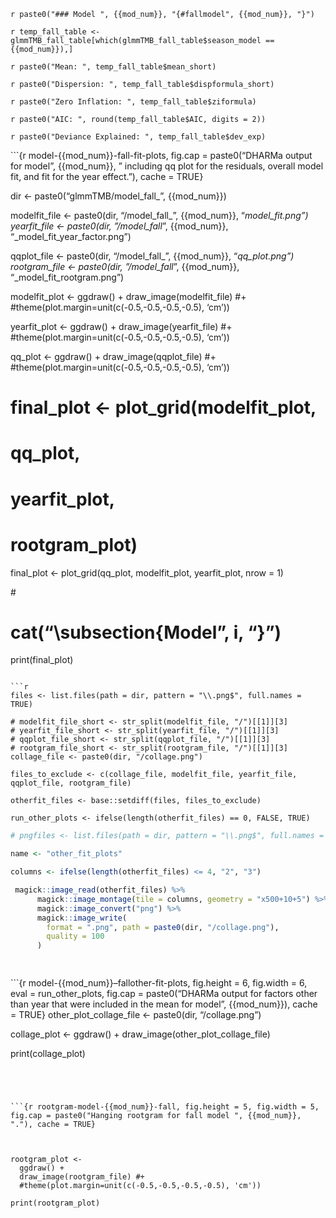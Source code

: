 
\clearpage
<!-- \clearpage forces all figures above it in the .tex file to be printed 
before continuing with the text. This can leave large white spaces. I used
this here to force figures to stay in the section for their respective models.-->


`r paste0("### Model ", {{mod_num}}, "{#fallmodel", {{mod_num}}, "}")`

`r temp_fall_table <- glmmTMB_fall_table[which(glmmTMB_fall_table$season_model == {{mod_num}}),]`

`r paste0("Mean: ", temp_fall_table$mean_short)`

`r paste0("Dispersion: ", temp_fall_table$dispformula_short)`

`r paste0("Zero Inflation: ", temp_fall_table$ziformula)`

`r paste0("AIC: ", round(temp_fall_table$AIC, digits = 2))`

`r paste0("Deviance Explained: ", temp_fall_table$dev_exp)`

```{r model-{{mod_num}}-fall-fit-plots, fig.cap = paste0("DHARMa output for model ", {{mod_num}}, " including qq plot for the residuals, overall model fit, and fit for the year effect."), cache = TRUE}

dir <- paste0("glmmTMB/model_fall_", {{mod_num}})

modelfit_file <- paste0(dir, "/model_fall_", {{mod_num}}, "_model_fit.png")
yearfit_file <- paste0(dir, "/model_fall_", {{mod_num}}, "_model_fit_year_factor.png")

qqplot_file <- paste0(dir, "/model_fall_", {{mod_num}}, "_qq_plot.png")
rootgram_file <- paste0(dir, "/model_fall_", {{mod_num}}, "_model_fit_rootgram.png")


modelfit_plot <-
ggdraw() +
draw_image(modelfit_file) #+
  #theme(plot.margin=unit(c(-0.5,-0.5,-0.5,-0.5), 'cm'))

yearfit_plot <-
ggdraw() +
draw_image(yearfit_file) #+
  #theme(plot.margin=unit(c(-0.5,-0.5,-0.5,-0.5), 'cm'))


qq_plot <-
  ggdraw() +
  draw_image(qqplot_file) #+
  #theme(plot.margin=unit(c(-0.5,-0.5,-0.5,-0.5), 'cm'))


# final_plot <- plot_grid(modelfit_plot,
#                         qq_plot,
#                         yearfit_plot,
#                         rootgram_plot)

final_plot <- plot_grid(qq_plot,
                        modelfit_plot,
                        yearfit_plot,
                        nrow = 1)

#\subsection{`r paste("Model", i)`}

# cat("\\subsection{Model ", i, "}")
print(final_plot)
```

```r

files <- list.files(path = dir, pattern = "\\.png$", full.names = TRUE)

# modelfit_file_short <- str_split(modelfit_file, "/")[[1]][3]
# yearfit_file_short <- str_split(yearfit_file, "/")[[1]][3]
# qqplot_file_short <- str_split(qqplot_file, "/")[[1]][3]
# rootgram_file_short <- str_split(rootgram_file, "/")[[1]][3]
collage_file <- paste0(dir, "/collage.png")

files_to_exclude <- c(collage_file, modelfit_file, yearfit_file, qqplot_file, rootgram_file)

otherfit_files <- base::setdiff(files, files_to_exclude)

run_other_plots <- ifelse(length(otherfit_files) == 0, FALSE, TRUE)

```

```r

# pngfiles <- list.files(path = dir, pattern = "\\.png$", full.names = TRUE)

name <- "other_fit_plots"

columns <- ifelse(length(otherfit_files) <= 4, "2", "3")

 magick::image_read(otherfit_files) %>%
      magick::image_montage(tile = columns, geometry = "x500+10+5") %>%
      magick::image_convert("png") %>%
      magick::image_write(
        format = ".png", path = paste0(dir, "/collage.png"),
        quality = 100
      )

 


```


```{r model-{{mod_num}}--fallother-fit-plots, fig.height = 6, fig.width = 6, eval = run_other_plots, fig.cap = paste0("DHARMa output for factors other than year that were included in the mean for model ", {{mod_num}}), cache = TRUE}
other_plot_collage_file <- paste0(dir, "/collage.png")

collage_plot <-
  ggdraw() +
  draw_image(other_plot_collage_file)

print(collage_plot)


```




```{r rootgram-model-{{mod_num}}-fall, fig.height = 5, fig.width = 5, fig.cap = paste0("Hanging rootgram for fall model ", {{mod_num}}, "."), cache = TRUE}



rootgram_plot <-
  ggdraw() +
  draw_image(rootgram_file) #+
  #theme(plot.margin=unit(c(-0.5,-0.5,-0.5,-0.5), 'cm'))

print(rootgram_plot)

```


